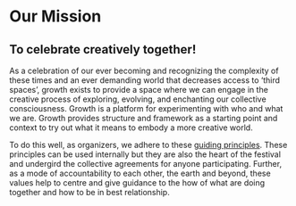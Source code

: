 # Our Mission

## To celebrate creatively together!

As a celebration of our ever becoming and recognizing the complexity of these times and an ever demanding world that decreases access to ‘third spaces’, growth exists to provide a space where we can engage in the creative process of exploring, evolving, and enchanting our collective consciousness. Growth is a platform for experimenting with who and what we are. Growth provides structure and framework as a starting point and context to try out what it means to embody a more creative world.

To do this well, as organizers, we adhere to these [guiding principles](values-and-principles.qmd). These principles can be used internally but they are also the heart of the festival and undergird the collective agreements for anyone participating. Further, as a mode of accountability to each other, the earth and beyond, these values help to centre and give guidance to the how of what are doing together and how to be in best relationship.
